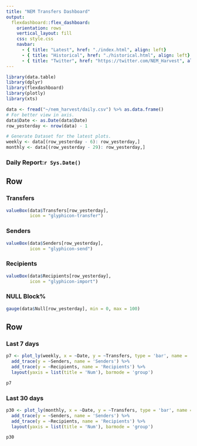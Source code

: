 ```yaml
---
title: "NEM Transfers Dashboard"
output: 
  flexdashboard::flex_dashboard:
    orientation: rows
    vertical_layout: fill
    css: style.css
    navbar:
      - { title: "Latest", href: "./index.html", align: left}
      - { title: "Historical", href: "./historical.html", align: left}
      - { title: "Twitter", href: "https://twitter.com/NEM_Harvest", align: right}
---
```



```r
library(data.table)
library(dplyr)
library(flexdashboard)
library(plotly)
library(xts)

data <- fread("~/nem_harvest/daily.csv") %>% as.data.frame()
# For better view in axis.
data$Date <- as.Date(data$Date) 
row_yesterday <- nrow(data) - 1

# Generate Dataset for the latest plots.
weekly <- data[(row_yesterday - 6): row_yesterday,]
monthly <- data[(row_yesterday - 29): row_yesterday,]
```


### Daily Report:`r Sys.Date()`

Row {data-height=150}
-----------------------------------------------------------------------

### Transfers

```r
valueBox(data$Transfers[row_yesterday],
         icon = "glyphicon-transfer")
```

### Senders

```r
valueBox(data$Senders[row_yesterday],
         icon = "glyphicon-send")
```

### Recipients

```r
valueBox(data$Recipients[row_yesterday],
         icon = "glyphicon-import")
```

### NULL Block%

```r
gauge(data$Null[row_yesterday], min = 0, max = 100)
```


Row {.tabset}
-----------------------------------------------------------------------

### Last 7 days

```r
p7 <- plot_ly(weekly, x = ~Date, y = ~Transfers, type = 'bar', name = 'Transfers') %>%
  add_trace(y = ~Senders, name = 'Senders') %>%
  add_trace(y = ~Recipients, name = 'Recipients') %>% 
  layout(yaxis = list(title = 'Num'), barmode = 'group')

p7
```

### Last 30 days

```r
p30 <- plot_ly(monthly, x = ~Date, y = ~Transfers, type = 'bar', name = 'Transfers') %>%
  add_trace(y = ~Senders, name = 'Senders') %>%
  add_trace(y = ~Recipients, name = 'Recipients') %>% 
  layout(yaxis = list(title = 'Num'), barmode = 'group')

p30
```

